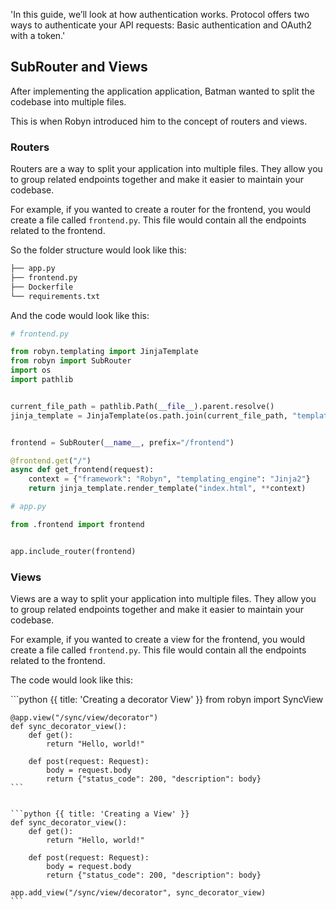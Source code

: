   'In this guide, we’ll look at how authentication works. Protocol offers two ways to authenticate your API requests: Basic authentication and OAuth2 with a token.'


## SubRouter and Views

After implementing the application application, Batman wanted to split the codebase into multiple files.

This is when Robyn introduced him to the concept of routers and views.

### Routers

Routers are a way to split your application into multiple files. They allow you to group related endpoints together and make it easier to maintain your codebase.

For example, if you wanted to create a router for the frontend, you would create a file called `frontend.py`. This file would contain all the endpoints related to the frontend.

So the folder structure would look like this:

```bash
├── app.py
├── frontend.py
├── Dockerfile
└── requirements.txt
```

And the code would look like this:

```python {{ title: 'Creating a Router' }}
# frontend.py

from robyn.templating import JinjaTemplate
from robyn import SubRouter
import os
import pathlib


current_file_path = pathlib.Path(__file__).parent.resolve()
jinja_template = JinjaTemplate(os.path.join(current_file_path, "templates"))


frontend = SubRouter(__name__, prefix="/frontend")

@frontend.get("/")
async def get_frontend(request):
    context = {"framework": "Robyn", "templating_engine": "Jinja2"}
    return jinja_template.render_template("index.html", **context)
```

```python {{ title: 'Including a Router' }}
# app.py

from .frontend import frontend


app.include_router(frontend)
```


### Views

Views are a way to split your application into multiple files. They allow you to group related endpoints together and make it easier to maintain your codebase.

For example, if you wanted to create a view for the frontend, you would create a file called `frontend.py`. This file would contain all the endpoints related to the frontend.


The code would look like this:

<CodeGroup>
    ```python {{ title: 'Creating a decorator View' }}
    from robyn import SyncView

    @app.view("/sync/view/decorator")
    def sync_decorator_view():
        def get():
            return "Hello, world!"

        def post(request: Request):
            body = request.body
            return {"status_code": 200, "description": body}
    ```


    ```python {{ title: 'Creating a View' }}
    def sync_decorator_view():
        def get():
            return "Hello, world!"

        def post(request: Request):
            body = request.body
            return {"status_code": 200, "description": body}

    app.add_view("/sync/view/decorator", sync_decorator_view)
    ```
</CodeGroup>







